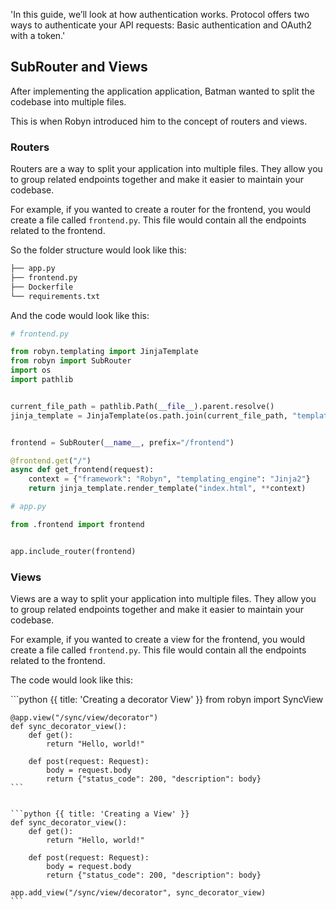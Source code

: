   'In this guide, we’ll look at how authentication works. Protocol offers two ways to authenticate your API requests: Basic authentication and OAuth2 with a token.'


## SubRouter and Views

After implementing the application application, Batman wanted to split the codebase into multiple files.

This is when Robyn introduced him to the concept of routers and views.

### Routers

Routers are a way to split your application into multiple files. They allow you to group related endpoints together and make it easier to maintain your codebase.

For example, if you wanted to create a router for the frontend, you would create a file called `frontend.py`. This file would contain all the endpoints related to the frontend.

So the folder structure would look like this:

```bash
├── app.py
├── frontend.py
├── Dockerfile
└── requirements.txt
```

And the code would look like this:

```python {{ title: 'Creating a Router' }}
# frontend.py

from robyn.templating import JinjaTemplate
from robyn import SubRouter
import os
import pathlib


current_file_path = pathlib.Path(__file__).parent.resolve()
jinja_template = JinjaTemplate(os.path.join(current_file_path, "templates"))


frontend = SubRouter(__name__, prefix="/frontend")

@frontend.get("/")
async def get_frontend(request):
    context = {"framework": "Robyn", "templating_engine": "Jinja2"}
    return jinja_template.render_template("index.html", **context)
```

```python {{ title: 'Including a Router' }}
# app.py

from .frontend import frontend


app.include_router(frontend)
```


### Views

Views are a way to split your application into multiple files. They allow you to group related endpoints together and make it easier to maintain your codebase.

For example, if you wanted to create a view for the frontend, you would create a file called `frontend.py`. This file would contain all the endpoints related to the frontend.


The code would look like this:

<CodeGroup>
    ```python {{ title: 'Creating a decorator View' }}
    from robyn import SyncView

    @app.view("/sync/view/decorator")
    def sync_decorator_view():
        def get():
            return "Hello, world!"

        def post(request: Request):
            body = request.body
            return {"status_code": 200, "description": body}
    ```


    ```python {{ title: 'Creating a View' }}
    def sync_decorator_view():
        def get():
            return "Hello, world!"

        def post(request: Request):
            body = request.body
            return {"status_code": 200, "description": body}

    app.add_view("/sync/view/decorator", sync_decorator_view)
    ```
</CodeGroup>







